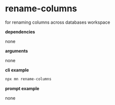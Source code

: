 # rename-columns

for renaming columns across databases workspace

**dependencies**

none

**arguments**

none

**cli example**

```sh title="terminal"
npx mn rename-columns
```

**prompt example**

none
